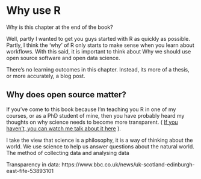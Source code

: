 # Why use R {#whyr}

Why is this chapter at the end of the book?

Well, partly I wanted to get you guys started with R as quickly as possible. Partly, I think the 'why' of R only starts to make sense when you learn about workflows. With this said, it is important to think about Why we should use open source software and open data science. 

There's no learning outcomes in this chapter. Instead, its more of a thesis, or more accurately, a blog post. 

## Why does open source matter?
If you've come to this book because I'm teaching you R in one of my courses, or as a PhD student of mine, then you have probably heard my thoughts on why science needs to become more transparent. ( [If you haven't, you can watch me talk about it here](https://media.ed.ac.uk/media/1_ixecew3h) ). 

I take the view that science is a philosophy, it is a way of thinking about the world. We use science to help us answer questions about the natural world. The method of collecting data and analysing data 



Transparency in data: https://www.bbc.co.uk/news/uk-scotland-edinburgh-east-fife-53893101